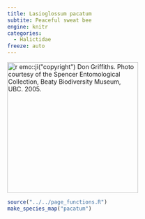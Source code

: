 ```yaml
---
title: Lasioglossum pacatum
subtite: Peaceful sweat bee
engine: knitr
categories:
  - Halictidae
freeze: auto
---
```

[![`r emo::ji("copyright")` Don Griffiths. Photo courtesy of the Spencer Entomological Collection, Beaty Biodiversity Museum, UBC. 2005.](https://www.zoology.ubc.ca/entomology/main/Hymenoptera/Halictidae/Lasioglossum%20pacatum%20female%20(3lateral)%20.jpg){height=300}](https://www.zoology.ubc.ca/entomology/main/Hymenoptera/Halictidae/Lasioglossum%20pacatum.php)

```r
source("../../page_functions.R")
make_species_map("pacatum")
```
